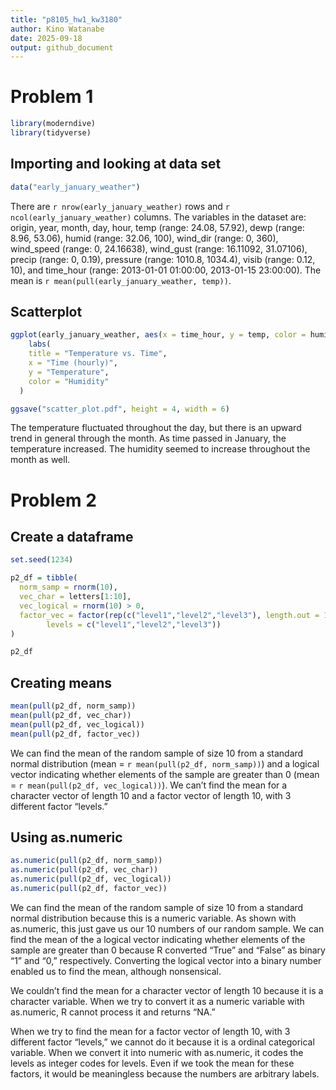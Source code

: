 ```yaml
---
title: "p8105_hw1_kw3180"
author: Kino Watanabe
date: 2025-09-18
output: github_document
---
```


# Problem 1

```r
library(moderndive)
library(tidyverse)
```

## Importing and looking at data set
```r
data("early_january_weather")
```

There are `r nrow(early_january_weather)` rows and `r ncol(early_january_weather)` columns. The variables in the dataset are: origin, year, month, day, hour, temp (range: 24.08, 57.92), dewp (range: 8.96, 53.06), humid (range: 32.06, 100), wind_dir (range: 0, 360), wind_speed (range: 0, 24.16638), wind_gust (range: 16.11092, 31.07106), precip (range: 0, 0.19), pressure (range: 1010.8, 1034.4), visib (range: 0.12, 10), and time_hour (range: 2013-01-01 01:00:00, 2013-01-15 23:00:00). The mean is `r mean(pull(early_january_weather, temp))`.

## Scatterplot

```r
ggplot(early_january_weather, aes(x = time_hour, y = temp, color = humid)) + geom_point() +
    labs(
    title = "Temperature vs. Time",
    x = "Time (hourly)",
    y = "Temperature",
    color = "Humidity"
  )

ggsave("scatter_plot.pdf", height = 4, width = 6)
```

The temperature fluctuated throughout the day, but there is an upward trend in general through the month. As time passed in January, the temperature increased. The humidity seemed to increase throughout the month as well.

# Problem 2

## Create a dataframe
```r
set.seed(1234)

p2_df = tibble(
  norm_samp = rnorm(10),
  vec_char = letters[1:10],
  vec_logical = rnorm(10) > 0,
  factor_vec = factor(rep(c("level1","level2","level3"), length.out = 10),
        levels = c("level1","level2","level3"))
)

p2_df
```
## Creating means
```r
mean(pull(p2_df, norm_samp))
mean(pull(p2_df, vec_char))
mean(pull(p2_df, vec_logical))
mean(pull(p2_df, factor_vec))
```

We can find the mean of the random sample of size 10 from a standard normal distribution (mean =  `r mean(pull(p2_df, norm_samp))`) and a logical vector indicating whether elements of the sample are greater than 0 (mean = `r mean(pull(p2_df, vec_logical))`). We can't find the mean for a character vector of length 10 and a factor vector of length 10, with 3 different factor “levels."

## Using as.numeric
```r
as.numeric(pull(p2_df, norm_samp))
as.numeric(pull(p2_df, vec_char))
as.numeric(pull(p2_df, vec_logical))
as.numeric(pull(p2_df, factor_vec))
```

We can find the mean of the random sample of size 10 from a standard normal distribution because this is a numeric variable. As shown with as.numeric, this just gave us our 10 numbers of our random sample. We can find the mean of the a logical vector indicating whether elements of the sample are greater than 0 because R converted "True" and "False" as binary "1" and "0," respectively. Converting the logical vector into a binary number enabled us to find the mean, although nonsensical. 

We couldn't find the mean for a character vector of length 10 because it is a character variable. When we try to convert it as a numeric variable with as.numeric, R cannot process it and returns "NA."

When we try to find the mean for a factor vector of length 10, with 3 different factor “levels,” we cannot do it because it is a ordinal categorical variable. When we convert it into numeric with as.numeric, it codes the levels as integer codes for levels. Even if we took the mean for these factors, it would be meaningless because the numbers are arbitrary labels.

